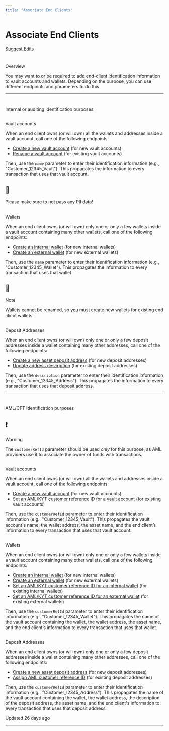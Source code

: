```yaml
---
title: "Associate End Clients"
---
```

  
  # Associate End Clients

[Suggest Edits](/edit/associating-end-clients-with-transactions)

# 

Overview

[](#overview)

You may want to or be required to add end-client identification information to vault accounts and wallets. Depending on the purpose, you can use different endpoints and parameters to do this.

* * *

# 

Internal or auditing identification purposes

[](#internal-or-auditing-identification-purposes)

## 

Vault accounts

[](#vault-accounts)

When an end client owns (or will own) all the wallets and addresses inside a vault account, call one of the following endpoints:

*   [Create a new vault account](/reference/createvaultaccount) (for new vault accounts)
*   [Rename a vault account](/reference/put_vault-accounts-vaultaccountid) (for existing vault accounts)

Then, use the `name` parameter to enter their identification information (e.g., "Customer\_12345\_Vault"). This propagates the information to every transaction that uses that vault account.

<Warning>

## 🚧

Please make sure to not pass any PII data!



</Warning>

## 

Wallets

[](#wallets)

When an end client owns (or will own) only one or only a few wallets inside a vault account containing many other wallets, call one of the following endpoints:

*   [Create an internal wallet](/reference/createinternalwallet) (for new internal wallets)
*   [Create an external wallet](/reference/createexternalwallet) (for new external wallets)

Then, use the `name` parameter to enter their identification information (e.g., "Customer\_12345\_Wallet"). This propagates the information to every transaction that uses that wallet.

<Info>

## 📘

Note

Wallets cannot be renamed, so you must create new wallets for existing end client wallets.

</Info>

## 

Deposit Addresses

[](#deposit-addresses)

When an end client owns (or will own) only one or only a few deposit addresses inside a wallet containing many other addresses, call one of the following endpoints:

*   [Create a new asset deposit address](/reference/createvaultaccountassetaddress) (for new deposit addresses)
*   [Update address description](/reference/updatevaultaccountassetaddress) (for existing deposit addresses)

Then, use the `description` parameter to enter their identification information (e.g., "Customer\_12345\_Address"). This propagates the information to every transaction that uses that deposit address.

* * *

# 

AML/CFT identification purposes

[](#amlcft-identification-purposes)

<Warning>

## ❗️

Warning

The `customerRefId` parameter should be used _only_ for this purpose, as AML providers use it to associate the owner of funds with transactions.

</Warning>

## 

Vault accounts

[](#vault-accounts-1)

When an end client owns (or will own) all the wallets and addresses inside a vault account, call one of the following endpoints:

*   [Create a new vault account](/reference/createvaultaccount) (for new vault accounts)
*   [Set an AML/KYT customer reference ID for a vault account](/reference/setvaultaccountcustomerrefid) (for existing vault accounts)

Then, use the `customerRefId` parameter to enter their identification information (e.g., "Customer\_12345\_Vault"). This propagates the vault account's name, the wallet address, the asset name, and the end client’s information to every transaction that uses that vault account.

## 

Wallets

[](#wallets-1)

When an end client owns (or will own) only one or only a few wallets inside a vault account containing many other wallets, call one of the following endpoints:

*   [Create an internal wallet](/reference/createinternalwallet) (for new internal wallets)
*   [Create an external wallet](/reference/createexternalwallethttps://developers.fireblocks.com/reference/post_external-wallets) (for new external wallets)
*   [Set an AML/KYT customer reference ID for an internal wallet](/reference/setcustomerrefidforinternalwallet) (for existing internal wallets)
*   [Set an AML/KYT customer reference ID for an external wallet](/reference/setexternalwalletcustomerrefid) (for existing external wallets)

Then, use the `customerRefId` parameter to enter their identification information (e.g., "Customer\_12345\_Wallet"). This propagates the name of the vault account containing the wallet, the wallet address, the asset name, and the end client’s information to every transaction that uses that wallet.

## 

Deposit Addresses

[](#deposit-addresses-1)

When an end client owns (or will own) only one or only a few deposit addresses inside a wallet containing many other addresses, call one of the following endpoints:

*   [Create a new asset deposit address](/reference/createvaultaccountassetaddress) (for new deposit addresses)
*   [Assign AML customer reference ID](/reference/post_vault-accounts-vaultaccountid-assetid-addresses-addressid-set-customer-ref-id) (for existing deposit addresses)

Then, use the `customerRefId` parameter to enter their identification information (e.g., "Customer\_12345\_Address"). This propagates the name of the vault account containing the wallet, the wallet address, the description of the deposit address, the asset name, and the end client's information to every transaction that uses that deposit address.

Updated 26 days ago

* * *